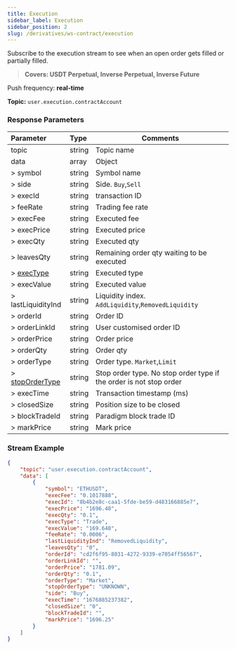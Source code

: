 ```yaml
---
title: Execution
sidebar_label: Execution
sidebar_position: 2
slug: /derivatives/ws-contract/execution
---
```

Subscribe to the execution stream to see when an open order gets filled or partially filled.
> **Covers: USDT Perpetual, Inverse Perpetual, Inverse Future**

Push frequency: **real-time**

**Topic:**
`user.execution.contractAccount`

### Response Parameters
| Parameter | Type | Comments|
|:----- |:-----|----- |
|topic |string |Topic name |
|data |array |Object |
|> symbol |string |Symbol name |
|> side |string |Side. `Buy`,`Sell` |
|> execId |string |transaction ID |
|> feeRate |string |Trading fee rate |
|> execFee |string |Executed fee |
|> execPrice |string |Executed price |
|> execQty |string |Executed qty |
|> leavesQty |string |Remaining order qty waiting to be executed |
|> [execType](../enum#exectype) |string |Executed type|
|> execValue |string |Executed value |
|> lastLiquidityInd |string |Liquidity index. `AddLiquidity`,`RemovedLiquidity` |
|> orderId |string |Order ID |
|> orderLinkId |string |User customised order ID |
|> orderPrice |string |Order price |
|> orderQty |string |Order qty |
|> orderType |string |Order type. `Market`,`Limit` |
|> [stopOrderType](../enum#stopordertype) |string |Stop order type. No stop order type if the order is not stop order |
|> execTime |string |Transaction timestamp (ms) |
|> closedSize |string |Position size to be closed |
|> blockTradeId |string |Paradigm block trade ID|
|> markPrice |string |Mark price |

### Stream Example

```json
{
    "topic": "user.execution.contractAccount",
    "data": [
        {
            "symbol": "ETHUSDT",
            "execFee": "0.1017888",
            "execId": "8b4b2e8c-caa1-5fde-be59-d483166885e7",
            "execPrice": "1696.48",
            "execQty": "0.1",
            "execType": "Trade",
            "execValue": "169.648",
            "feeRate": "0.0006",
            "lastLiquidityInd": "RemovedLiquidity",
            "leavesQty": "0",
            "orderId": "cd2f6f95-8031-4272-9339-e7054ff56567",
            "orderLinkId": "",
            "orderPrice": "1781.09",
            "orderQty": "0.1",
            "orderType": "Market",
            "stopOrderType": "UNKNOWN",
            "side": "Buy",
            "execTime": "1676885237382",
            "closedSize": "0",
            "blockTradeId": "",
            "markPrice": "1696.25"
        }
    ]
}
```
